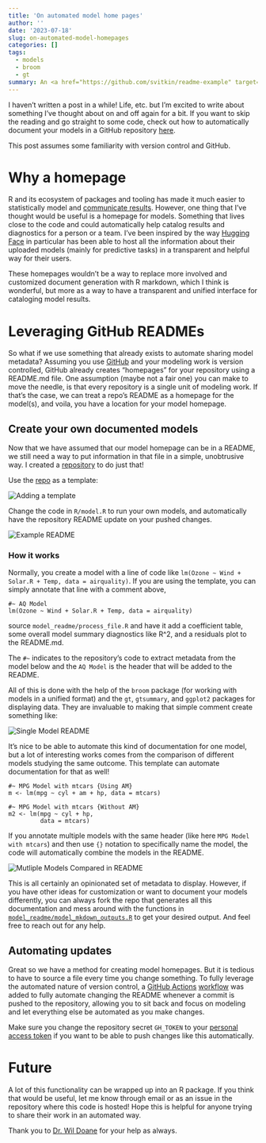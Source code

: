 ```yaml
---
title: 'On automated model home pages'
author: ''
date: '2023-07-18'
slug: on-automated-model-homepages
categories: []
tags:
  - models
  - broom
  - gt
summary: An <a href="https://github.com/svitkin/readme-example" target="_blank">automated method</a> for documenting models with a README.
---
```


I haven't written a post in a while! Life, etc. but I'm excited to write about something I've thought about on and off again for a bit. If you want to skip the reading and go straight to some code, check out how to automatically document your models in a GitHub repository  [here](https://github.com/svitkin/readme-example).

This post assumes some familiarity with version control and GitHub.


# Why a homepage

R and its ecosystem of packages and tooling has made it much easier to statistically model and [communicate results](https://quarto.org/). However, one thing that I've thought would be useful is a homepage for models. Something that lives close to the code and could automatically help catalog results and diagnostics for a person or a team. I've been inspired by the way [Hugging Face](https://huggingface.co/) in particular has been able to host all the information about their uploaded models (mainly for predictive tasks) in a transparent and helpful way for their users. 

These homepages wouldn't be a way to replace more involved and customized document generation with R markdown, which I think is wonderful, but more as a way to have a transparent and unified interface for cataloging model results. 

# Leveraging GitHub READMEs

So what if we use something that already exists to automate sharing model metadata? Assuming you use [GitHub](https://github.com) and your modeling work is version controlled, GitHub already creates "homepages" for your repository using a README.md file. One assumption (maybe not a fair one) you can make to move the needle, is that every repository is a single unit of modeling work. If that's the case, we can treat a repo's README as a homepage for the model(s), and voila, you have a location for your model homepage.

## Create your own documented models

Now that we have assumed that our model homepage can be in a README, we still need a way to put information in that file in a simple, unobtrusive way. I created a [repository](https://github.com/svitkin/readme-example) to do just that! 

Use the [repo](https://github.com/svitkin/readme-example) as a template:

<img src="/post/model-homepage-post/template.png" alt="Adding a template" style="display:block; margin-left:auto; margin-right: auto;">

Change the code in `R/model.R` to run your own models, and automatically have the repository README update on your pushed changes.

<img src="/post/model-homepage-post/example-readme.gif" alt="Example README" style="display:block; margin-left:auto; margin-right: auto;">

### How it works

Normally, you create a model with a line of code like `lm(Ozone ~ Wind + Solar.R + Temp, data = airquality)`. If you are using the template, you can simply annotate that line with a comment above,

```
#~ AQ Model
lm(Ozone ~ Wind + Solar.R + Temp, data = airquality)
```

source `model_readme/process_file.R` and have it add a coefficient table, some overall model summary diagnostics like R^2, and a residuals plot to the README.md. 

The `#~` indicates to the repository's code to extract metadata from the model below and the `AQ Model` is the header that will be added to the README.

All of this is done with the help of the `broom` package (for working with models in a unified format) and the `gt`, `gtsummary`, and `ggplot2` packages for displaying data. They are invaluable to making that simple comment create something like:

<img src="/post/model-homepage-post/model.gif" alt="Single Model README" style="display:block; margin-left:auto; margin-right: auto;">

It's nice to be able to automate this kind of documentation for one model, but a lot of interesting works comes from the comparison of different models studying the same outcome. This template can automate documentation for that as well! 

```
#~ MPG Model with mtcars {Using AM}
m <- lm(mpg ~ cyl + am + hp, data = mtcars)

#~ MPG Model with mtcars {Without AM}
m2 <- lm(mpg ~ cyl + hp,
         data = mtcars)
```


If you annotate multiple models with the same header (like here `MPG Model with mtcars`) and then use `{}`  notation to specifically name the model, the code will automatically combine the models in the README.

<img src="/post/model-homepage-post/multiple-models.gif" alt="Mutliple Models Compared in README" style="display:block; margin-left:auto; margin-right: auto;">

This is all certainly an opinionated set of metadata to display. However, if you have other ideas for customization or want to document your models differently, you can always fork the repo that generates all this documentation and mess around with the functions in [`model_readme/model_mkdown_outputs.R`](https://github.com/svitkin/readme-example/blob/main/model_readme/model_mkdown_outputs.R) to get your desired output. And feel free to reach out for any help.

## Automating updates

Great so we have a method for creating model homepages. But it is tedious to have to source a file every time you change something. To fully leverage the automated nature of version control, a [GitHub Actions](https://github.com/features/actions) [workflow](https://github.com/svitkin/readme-example/blob/main/.github/workflows/main.yml) was added to fully automate changing the README whenever a commit is pushed to the repository, allowing you to sit back and focus on modeling and let everything else be automated as you make changes. 

Make sure you change the repository secret `GH_TOKEN` to your [personal access token](https://docs.github.com/en/authentication/keeping-your-account-and-data-secure/managing-your-personal-access-tokens) if you want to be able to push changes like this automatically.

# Future

A lot of this functionality can be wrapped up into an R package. If you think that would be useful, let me know through email or as an issue in the repository where this code is hosted! Hope this is helpful for anyone trying to share their work in an automated way.

Thank you to [Dr. Wil Doane](https://drdoane.com/) for your help as always.
